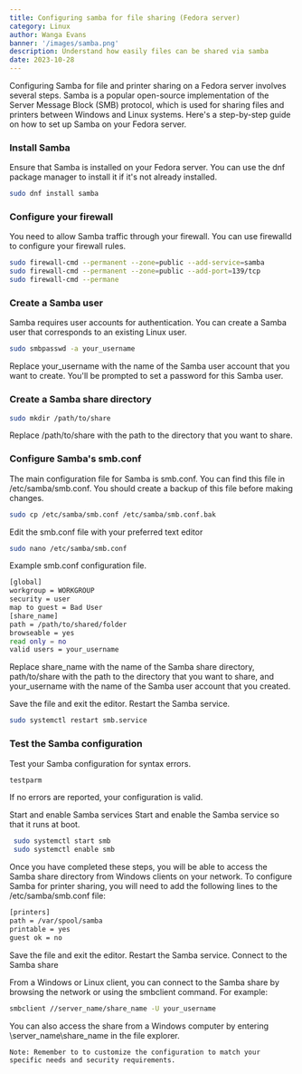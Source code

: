 ```yaml
---
title: Configuring samba for file sharing (Fedora server)
category: Linux
author: Wanga Evans
banner: '/images/samba.png'
description: Understand how easily files can be shared via samba
date: 2023-10-28
---
```


Configuring Samba for file and printer sharing on a Fedora server involves several steps. Samba
is a popular open-source implementation of the Server Message Block (SMB) protocol, which is
used for sharing files and printers between Windows and Linux systems. Here's a step-by-step
guide on how to set up Samba on your Fedora server.

### Install Samba

Ensure that Samba is installed on your Fedora server. You can use the dnf package manager to
install it if it's not already installed.

```bash
sudo dnf install samba
```
### Configure your firewall
You need to allow Samba traffic through your firewall. You can use firewalld to configure your
firewall rules.
```bash
sudo firewall-cmd --permanent --zone=public --add-service=samba
sudo firewall-cmd --permanent --zone=public --add-port=139/tcp
sudo firewall-cmd --permane
```
### Create a Samba user
Samba requires user accounts for authentication. You can create a Samba user that corresponds to
an existing Linux user.
```bash
sudo smbpasswd -a your_username
```
Replace your_username with the name of the Samba user account that you want to create.
You'll be prompted to set a password for this Samba user.

### Create a Samba share directory
```bash
sudo mkdir /path/to/share
```
Replace /path/to/share with the path to the directory that you want to share.

### Configure Samba's smb.conf
The main configuration file for Samba is smb.conf. You can find this file in /etc/samba/smb.conf.
You should create a backup of this file before making changes.
```bash
sudo cp /etc/samba/smb.conf /etc/samba/smb.conf.bak
```
Edit the smb.conf file with your preferred text editor
```bash
sudo nano /etc/samba/smb.conf
```
Example smb.conf configuration file.
```bash
[global]
workgroup = WORKGROUP
security = user
map to guest = Bad User
[share_name]
path = /path/to/shared/folder
browseable = yes
read only = no
valid users = your_username
```
Replace share_name with the name of the Samba share directory, path/to/share with the path to
the directory that you want to share, and your_username with the name of the Samba user account
that you created.

Save the file and exit the editor. Restart the Samba service.
```bash
sudo systemctl restart smb.service
```
### Test the Samba configuration
Test your Samba configuration for syntax errors.
```bash
testparm
```
If no errors are reported, your configuration is valid.

Start and enable Samba services
Start and enable the Samba service so that it runs at boot.
```bash
 sudo systemctl start smb
 sudo systemctl enable smb
```
Once you have completed these steps, you will be able to access the Samba share directory from
Windows clients on your network. To configure Samba for printer sharing, you will need to add
the following lines to the /etc/samba/smb.conf file:
```bash
[printers]
path = /var/spool/samba
printable = yes
guest ok = no
```
Save the file and exit the editor. Restart the Samba service.
Connect to the Samba share

From a Windows or Linux client, you can connect to the Samba share by browsing the network or
using the smbclient command. For example:
```bash
smbclient //server_name/share_name -U your_username
```
You can also access the share from a Windows computer by entering \\server_name\share_name
in the file explorer.

`Note: Remember to to customize the configuration to match your specific needs and security
requirements.`